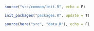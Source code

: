 ```r
source("src/common/init.R", echo = F)

init_packages("packages.R", update = T)

source(here("src", "data.R"), echo = F)
```